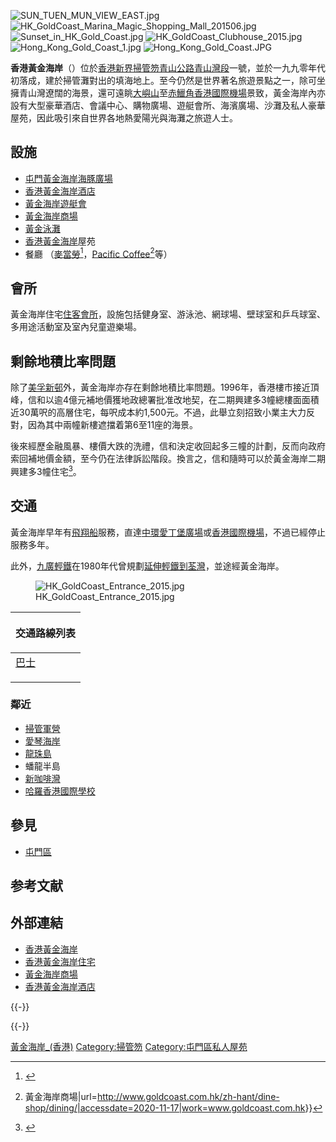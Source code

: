 {{Otheruses|other=「黃金海岸」的其他涵義|黃金海岸}}
{{Coord|22.3722|113.9930|display=title}}
[[Image:SUN_TUEN_MUN_VIEW_EAST.jpg|thumb]]
[[Image:HK_GoldCoast_Marina_Magic_Shopping_Mall_201506.jpg|thumb]]
[[Image:Sunset_in_HK_Gold_Coast.jpg|thumb]]
[[Image:HK_GoldCoast_Clubhouse_2015.jpg|thumb]]
[[Image:Hong_Kong_Gold_Coast_1.jpg|thumb]]
[[Image:Hong_Kong_Gold_Coast.JPG|thumb]]

'''香港黃金海岸'''（{{lang-en|Hong Kong Gold Coast}}）位於[[香港|香港]][[新界|新界]][[掃管笏|掃管笏]][[青山公路#青山灣段|青山公路青山灣段]]一號，並於一九九零年代初落成，建於掃管灘對出的填海地上。至今仍然是世界著名旅遊景點之一，除可坐擁青山灣遼闊的海景，還可遠眺[[大嶼山|大嶼山]]至[[赤鱲角|赤鱲角]][[香港國際機場|香港國際機場]]景致，黃金海岸內亦設有大型豪華酒店、會議中心、購物廣場、遊艇會所、海濱廣場、沙灘及私人豪華屋苑，因此吸引來自世界各地熱愛陽光與海灘之旅遊人士。

==設施==

*[[屯門黃金海岸海豚廣場|屯門黃金海岸海豚廣場]]
*[[香港黃金海岸酒店|香港黃金海岸酒店]]
*[[黃金海岸遊艇會|黃金海岸遊艇會]]
*[[黃金海岸商場|黃金海岸商場]]
*[[黃金泳灘|黃金泳灘]]
*[[香港黃金海岸|香港黃金海岸]]屋苑
*餐廳 （[[麦当劳|麥當勞]]<ref>{{Cite web|title=餐廳地址 :: 麥當勞香港|url=https://www.mcdonalds.com.hk/ch/restaurant-locator.html|accessdate=2020-11-17|work=www.mcdonalds.com.hk}}</ref>，[[太平洋咖啡|Pacific Coffee]]<ref>{{Cite web|title=餐飲 {{!}} 黃金海岸商場|url=http://www.goldcoast.com.hk/zh-hant/dine-shop/dining/|accessdate=2020-11-17|work=www.goldcoast.com.hk}}</ref>等）

==會所==
黃金海岸住宅[[住客會所|住客會所]]，設施包括健身室、游泳池、網球場、壁球室和乒乓球室、多用途活動室及室內兒童遊樂場。

==剩餘地積比率問題==
除了[[美孚新邨|美孚新邨]]外，黃金海岸亦存在剩餘地積比率問題。1996年，香港樓市接近頂峰，信和以逾4億元補地價獲地政總署批准改地契，在二期興建多3幢總樓面面積近30萬呎的高層住宅，每呎成本約1,500元。不過，此舉立刻招致小業主大力反對，因為其中兩幢新樓遮擋着第6至11座的海景。

後來經歷金融風暴、樓價大跌的洗禮，信和決定收回起多三幢的計劃，反而向政府索回補地價金額，至今仍在法律訴訟階段。換言之，信和隨時可以於黃金海岸二期興建多3幢住宅<ref>{{cite journal | title=全方位調查　美孚牙籤樓擴散　30藍籌屋苑高危 | journal=[[香港壹週刊|香港壹週刊]] | issue=1103期|date=2001年4月}}</ref>。

== 交通 ==
黃金海岸早年有[[飛翔船|飛翔船]]服務，直達[[中環|中環]][[愛丁堡廣場|愛丁堡廣場]]或[[香港國際機場|香港國際機場]]，不過已經停止服務多年。 

此外，[[九廣輕鐵|九廣輕鐵]]在1980年代曾規劃[[香港輕鐵#擱置計劃|延伸輕鐵到荃灣]]，並途經黃金海岸。 

[[File:HK_GoldCoast_Entrance_2015.jpg|thumb]]

{| class="mw-collapsible mw-collapsed wikitable" style="background:white; margin: 0 auto; width: auto;"  
! 交通路線列表
|-
|
;[[香港巴士|巴士]]
{{九龍新界巴士簡單列表|52X|53|61A|61M|61P|252|252B|252X|261B|N252}}
{{港鐵巴士簡單列表|K51|K53|K58}}
{{過海隧道巴士簡單列表|962|962B|962E|962N|962S|N962}}
{{大嶼山巴士簡單列表|A33}}
{{新界居民巴士簡單列表|NR767}}
{{新界專線小巴簡單列表|43|43B|43S|140M}}
|}

=== 鄰近 ===
* [[掃管軍營|掃管軍營]]
* [[愛琴海岸|愛琴海岸]]
* [[龍珠島|龍珠島]]
* 蟠龍半島
* [[新咖啡灣|新咖啡灣]]
* [[哈羅香港國際學校|哈羅香港國際學校]]

== 參見 ==
* [[屯門區|屯門區]]

== 参考文献 ==
{{Reflist}}

== 外部連結 ==
{{Commons category|Hong Kong Gold Coast}}
* [http://www.goldcoast.com.hk/ 香港黃金海岸]
* [http://www.goldcoastresidences.com.hk/ 香港黃金海岸住宅]
* [http://www.goldcoastpiazza.com.hk 黃金海岸商場]
* [http://www.goldcoasthotel.com.hk/ 香港黃金海岸酒店]

{{-}}
{{屯門區}}

{{-}}
{{信和置業}}

[[Category:黃金海岸_(香港)|]]
[[Category:掃管笏|Category:掃管笏]]
[[Category:屯門區私人屋苑|Category:屯門區私人屋苑]]
